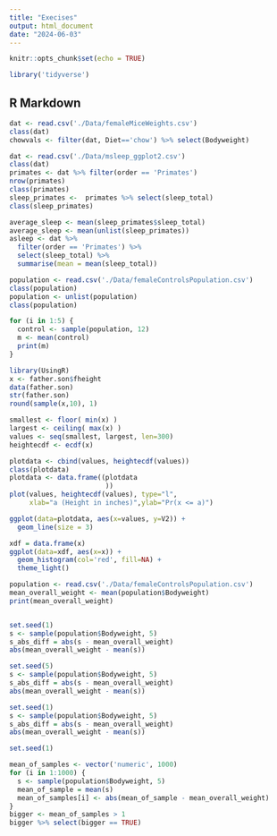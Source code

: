 ```yaml
---
title: "Execises"
output: html_document
date: "2024-06-03"
---
```


```r
knitr::opts_chunk$set(echo = TRUE)
```

```r
library('tidyverse')
```

## R Markdown



```r

dat <- read.csv('./Data/femaleMiceWeights.csv')
class(dat)
chowvals <- filter(dat, Diet=='chow') %>% select(Bodyweight)

dat <- read.csv('./Data/msleep_ggplot2.csv')
class(dat)
primates <- dat %>% filter(order == 'Primates')
nrow(primates)
class(primates)
sleep_primates <-  primates %>% select(sleep_total)
class(sleep_primates)

average_sleep <- mean(sleep_primates$sleep_total)
average_sleep <- mean(unlist(sleep_primates))
asleep <- dat %>% 
  filter(order == 'Primates') %>% 
  select(sleep_total) %>% 
  summarise(mean = mean(sleep_total))
```

```r
population <- read.csv('./Data/femaleControlsPopulation.csv')
class(population)
population <- unlist(population)
class(population)

for (i in 1:5) {
  control <- sample(population, 12)
  m <- mean(control)
  print(m)
}
```


```r
library(UsingR)
x <- father.son$fheight
data(father.son)
str(father.son)
round(sample(x,10), 1)

smallest <- floor( min(x) )
largest <- ceiling( max(x) )
values <- seq(smallest, largest, len=300)
heightecdf <- ecdf(x)

plotdata <- cbind(values, heightecdf(values))
class(plotdata)
plotdata <- data.frame((plotdata
                        ))
plot(values, heightecdf(values), type="l",
     xlab="a (Height in inches)",ylab="Pr(x <= a)")

ggplot(data=plotdata, aes(x=values, y=V2)) +
  geom_line(size = 3)

xdf = data.frame(x)
ggplot(data=xdf, aes(x=x)) +
  geom_histogram(col='red', fill=NA) +
  theme_light()
```


```r
population <- read.csv('./Data/femaleControlsPopulation.csv')
mean_overall_weight <- mean(population$Bodyweight)
print(mean_overall_weight)


set.seed(1)
s <- sample(population$Bodyweight, 5)
s_abs_diff = abs(s - mean_overall_weight)
abs(mean_overall_weight - mean(s))

set.seed(5)
s <- sample(population$Bodyweight, 5)
s_abs_diff = abs(s - mean_overall_weight)
abs(mean_overall_weight - mean(s))

set.seed(1)
s <- sample(population$Bodyweight, 5)
s_abs_diff = abs(s - mean_overall_weight)
abs(mean_overall_weight - mean(s))

set.seed(1)

mean_of_samples <- vector('numeric', 1000)
for (i in 1:1000) {
  s <- sample(population$Bodyweight, 5)
  mean_of_sample = mean(s)
  mean_of_samples[i] <- abs(mean_of_sample - mean_overall_weight)
}
bigger <- mean_of_samples > 1
bigger %>% select(bigger == TRUE)

```

